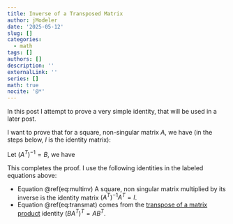 ```yaml
---
title: Inverse of a Transposed Matrix
author: jModeler
date: '2025-05-12'
slug: []
categories:
  - math
tags: []
authors: []
description: ''
externalLink: ''
series: []
math: true
nocite: '@*'
---
```


In this post I attempt to prove a very simple identity, that will be used in a later post.

I want to prove that for a square, non-singular matrix $A$, we have (in the steps below, $I$ is the identity matrix):

\begin{align}
(A^T)^{-1} = (A^{-1})^{T}
\end{align}

Let $(A^T)^{-1} = B$, we have
\begin{align}
(A^T)^{-1} & = B \\
\implies (A^T)^{-1} A^T & = B A^T \\
\implies I & = B A^T  (\#eq:multinv)  \\
\implies I^T & = (BA^T)^T \\
\implies I & = AB^T (\#eq:transmat) \\
\implies A^{-1}I & = A^{-1}AB^T \\
\implies A^{-1} & = B^T \\
\implies (A^{-1})^T & = (B^T)^T \\
\implies (A^{-1})^T & = B \\
\implies (A^{-1})^T & = B = (A^T)^{-1}
\end{align}

This completes the proof. I use the following identities in the labeled equations above:

- Equation \@ref(eq:multinv) A square, non singular matrix multiplied by its inverse is the identity matrix $(A^T)^{-1} A^T  = I$.
- Equation \@ref(eq:transmat) comes from the [transpose of a matrix product](https://en.wikipedia.org/wiki/Transpose#Products) identity $(BA^T)^T = AB^T$.